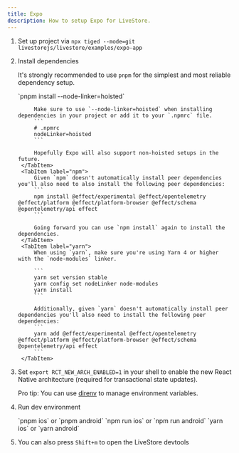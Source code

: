```yaml
---
title: Expo
description: How to setup Expo for LiveStore.
---
```




<Steps>

1. Set up project via `npx tiged --mode=git livestorejs/livestore/examples/expo-app`
2. Install dependencies

	It's strongly recommended to use `pnpm` for the simplest and most reliable dependency setup.
 
	<Tabs syncKey="package-manager">
		<TabItem label="pnpm">
			`pnpm install --node-linker=hoisted`
		
			Make sure to use `--node-linker=hoisted` when installing dependencies in your project or add it to your `.npmrc` file.
			```
			# .npmrc
			nodeLinker=hoisted
			```

			Hopefully Expo will also support non-hoisted setups in the future.
		</TabItem>
		<TabItem label="npm">
			Given `npm` doesn't automatically install peer dependencies you'll also need to also install the following peer dependencies:
			```
			npm install @effect/experimental @effect/opentelemetry @effect/platform @effect/platform-browser @effect/schema @opentelemetry/api effect
			```

			Going forward you can use `npm install` again to install the dependencies.
		</TabItem>
		<TabItem label="yarn">
			When using `yarn`, make sure you're using Yarn 4 or higher with the `node-modules` linker.

			```
			yarn set version stable
			yarn config set nodeLinker node-modules
			yarn install
			```

			Additionally, given `yarn` doesn't automatically install peer dependencies you'll also need to install the following peer dependencies:
			```
			yarn add @effect/experimental @effect/opentelemetry @effect/platform @effect/platform-browser @effect/schema @opentelemetry/api effect
			```
		</TabItem>
	</Tabs>

3. Set `export RCT_NEW_ARCH_ENABLED=1` in your shell to enable the new React Native architecture (required for transactional state updates). 

	Pro tip: You can use [direnv](https://direnv.net/) to manage environment variables.

4. Run dev environment

	<Tabs syncKey="package-manager">
		<TabItem label="pnpm">
			`pnpm ios` or `pnpm android`
		</TabItem>
		<TabItem label="npm">
			`npm run ios` or `npm run android`
		</TabItem>
		<TabItem label="yarn">
			`yarn ios` or `yarn android`
		</TabItem>
	</Tabs>

5. You can also press `Shift+m` to open the LiveStore devtools

</Steps>

